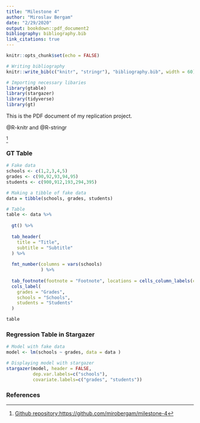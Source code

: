 ```yaml
---
title: "Milestone 4"
author: "Miroslav Bergam"
date: "2/29/2020"
output: bookdown::pdf_document2
bibliography: bibliography.bib
link_citations: true
---
```


```r
knitr::opts_chunk$set(echo = FALSE)

# Writing bibliography
knitr::write_bib(c("knitr", "stringr"), "bibliography.bib", width = 60)

# Importing necessary libaries
library(gtable)
library(stargazer)
library(tidyverse)
library(gt)

```

This is the PDF document of my replication project.

@R-knitr and @R-stringr

^[[Github repository:https://github.com/mirobergam/milestone-4](https://github.com/mirobergam/milestone-4)]

### GT Table

```r

# Fake data
schools <- c(1,2,3,4,5)
grades <- c(90,92,93,94,95)
students <- c(900,912,193,294,395)

# Making a tibble of fake data
data = tibble(schools, grades, students)

# Table
table <- data %>% 
  
  gt() %>%
  
  tab_header(
    title = "Title",
    subtitle = "Subtitle"
  ) %>%
  
  fmt_number(columns = vars(schools)
             ) %>%
  
  tab_footnote(footnote = "Footnote", locations = cells_column_labels(columns = vars(grades))) %>%
  cols_label(
    grades = "Grades",
    schools = "Schools",
    students = "Students"
  )

table

```

### Regression Table in Stargazer

``` r

# Model with fake data
model <- lm(schools ~ grades, data = data )

# Displaying model with stargazer
stargazer(model, header = FALSE,
          dep.var.labels=c("schools"),
          covariate.labels=c("grades", "students"))

```

### References